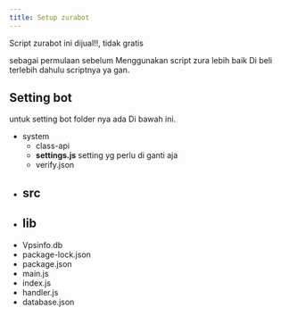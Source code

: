 ```yaml
---
title: Setup zurabot
---
```



<Aside>Script zurabot ini dijual!!, tidak gratis</Aside>

<CardGrid>
  <LinkCard title="Buy Script" href="https://sociabuzz.com/zurakonter/p/sc-zurabotv2" />
  <LinkCard title="Test Bot" href="https://wa.me/6289662326203" />
</CardGrid>

sebagai permulaan sebelum Menggunakan script zura lebih baik Di beli terlebih dahulu scriptnya ya gan.


## Setting bot 

untuk setting bot folder nya ada Di bawah ini.

<FileTree>

- system 
   - class-api
   - **settings.js** setting yg perlu di ganti aja 
   - verify.json
- src
  -
- lib
  -
- Vpsinfo.db
- package-lock.json
- package.json
- main.js
- index.js
- handler.js
- database.json

</FileTree>

